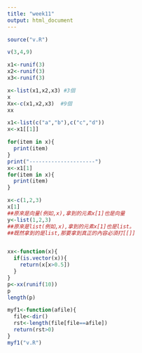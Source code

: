 ```yaml
---
title: "week11"
output: html_document
---
```


```r
source("v.R")

v(3,4,9)


```
```r
x1<-runif(3)
x2<-runif(3)
x3<-runif(3)

x<-list(x1,x2,x3) #3個
x
Xx<-c(x1,x2,x3)  #9個
xx

```


```r
x1<-list(c("a","b"),c("c","d"))
x<-x1[[1]]

for(item in x){
  print(item)
}
print("---------------------")
x<-x1[1]
for(item in x){
  print(item)
}


```

```r
x<-c(1,2,3)
x[1]
##原來是向量(例如,x),拿到的元素x[1]也是向量
y<-list(1,2,3)
##原來是list(例如,x),拿到的元素x[1]也是list。
##既然拿到的是list,那要拿到真正的內容必須打[[]]



```


```r
xx<-function(x){
  if(is.vector(x)){
    return(x[x>0.5])
  }
}
p<-xx(runif(10))
p
length(p)

```




```r
myf1<-function(afile){
  file<-dir()
  rst<-length(file[file==afile])
  return(rst>0)
}
myf1("v.R")


```

```r



```

```r



```







